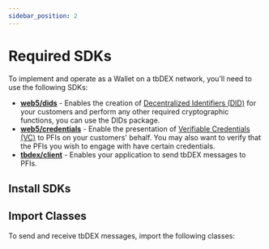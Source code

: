 ```yaml
---
sidebar_position: 2
---
```




# Required SDKs

To implement and operate as a Wallet on a tbDEX network, you’ll need to use the following SDKs:


* [**web5/dids**](https://www.npmjs.com/package/@web5/dids) - Enables the creation of [Decentralized Identifiers (DID)](/docs/web5/learn/decentralized-identifiers) for your customers and perform any other required cryptographic functions, you can use the DIDs package.
* [**web5/credentials**](https://www.npmjs.com/package/@web5/credentials) - Enable the presentation of [Verifiable Credentials (VC)](/docs/web5/learn/verifiable-credentials) to PFIs on your customers' behalf. You may also want to verify that the PFIs you wish to engage with have certain credentials.
* [**tbdex/client**](https://www.npmjs.com/package/@tbdex/http-client) - Enables your application to send tbDEX messages to PFIs.

## Install SDKs

<Tabs groupId="language">
  <TabItem label="JavaScript" value="JavaScript">
    <CodeSnippet snippet={walletSdkInstallJs} />
  </TabItem>
  <TabItem label="Kotlin (Gradle)" value="Kotlin">
    <CodeSnippet snippet={walletSdkInstallGradle} />
  </TabItem>
  <TabItem label="Kotlin (Maven)" value="maven">
    <CodeSnippet snippet={walletSdkInstallPom} />
  </TabItem>
</Tabs>

## Import Classes

To send and receive tbDEX messages, import the following classes:

<Tabs groupId="language">
  <TabItem label="JavaScript" value="JavaScript">
    <CodeSnippet snippet={importJs} />
  </TabItem>
  <TabItem label="Kotlin" value="Kotlin">
    <CodeSnippet snippet={importKt} />
  </TabItem>
</Tabs>